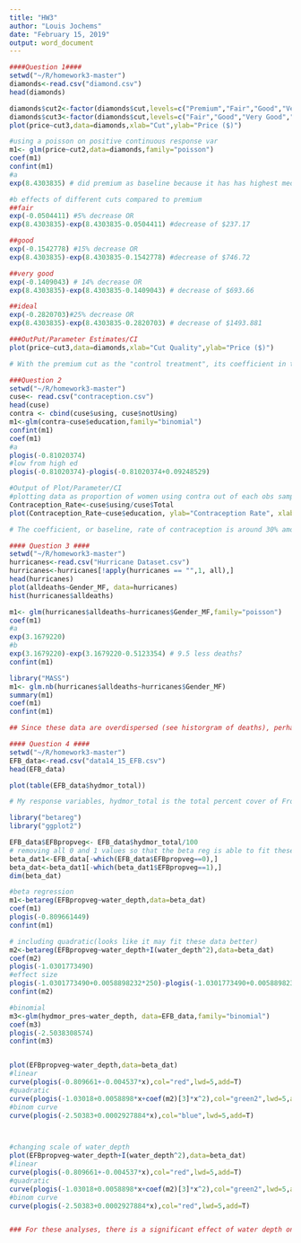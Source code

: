 ---
title: "HW3"
author: "Louis Jochems"
date: "February 15, 2019"
output: word_document
---

```{r Question 1}
####Question 1####
setwd("~/R/homework3-master")
diamonds<-read.csv("diamond.csv")
head(diamonds)

diamonds$cut2<-factor(diamonds$cut,levels=c("Premium","Fair","Good","Very Good","Ideal"))
diamonds$cut3<-factor(diamonds$cut,levels=c("Fair","Good","Very Good","Premium","Ideal"))
plot(price~cut3,data=diamonds,xlab="Cut",ylab="Price ($)") 

#using a poisson on positive continuous response var 
m1<- glm(price~cut2,data=diamonds,family="poisson")
coef(m1)
confint(m1)
#a
exp(8.4303835) # did premium as baseline because it has has highest median in data

#b effects of different cuts compared to premium
##fair
exp(-0.0504411) #5% decrease OR
exp(8.4303835)-exp(8.4303835-0.0504411) #decrease of $237.17 

##good
exp(-0.1542778) #15% decrease OR 
exp(8.4303835)-exp(8.4303835-0.1542778) #decrease of $746.72

##very good
exp(-0.1409043) # 14% decrease OR
exp(8.4303835)-exp(8.4303835-0.1409043) # decrease of $693.66

##ideal
exp(-0.2820703)#25% decrease OR 
exp(8.4303835)-exp(8.4303835-0.2820703) # decrease of $1493.881

###OutPut/Parameter Estimates/CI 
plot(price~cut3,data=diamonds,xlab="Cut Quality",ylab="Price ($)") 

# With the premium cut as the "control treatment", its coefficient in the model is a baseline price of $4584.26. Comparing all of the other cuts to this price, we see that the cost of fair cut diamonds is about $237.14 less than premium, good cut diamonds cost $746.72 less, very good cuts cost $693.66 less, and the largest decrease of $1493.88 in price for ideal cut. For 95% CI, the effects of all of these cuts compared to premium are significant and negative (all CI's are in negative range and thus do not cross zero). 
```


``` {r Question 2}
###Question 2
setwd("~/R/homework3-master")
cuse<- read.csv("contraception.csv")
head(cuse)
contra <- cbind(cuse$using, cuse$notUsing)
m1<-glm(contra~cuse$education,family="binomial")
confint(m1)
coef(m1)
#a
plogis(-0.81020374)
#low from high ed
plogis(-0.81020374)-plogis(-0.81020374+0.09248529)

#Output of Plot/Parameter/CI
#plotting data as proportion of women using contra out of each obs sample size 
Contraception_Rate<-cuse$using/cuse$Total
plot(Contraception_Rate~cuse$education, ylab="Contraception Rate", xlab="Education Level")

# The coefficient, or baseline, rate of contraception is around 30% among women with low education levels in this study. The effect of education level is low, with only a 0.2% difference between the two categories. The CI's for education crosses zero, indicating there is a pretty good chance of zero effect of education level on contraception (along with a non significant p value of 0.4). Therefore, I accept the null hypothesis that there is no effect of education level on contraception rate among married women in this study.  

```

``` {r question 3}
#### Question 3 #### 
setwd("~/R/homework3-master")
hurricanes<-read.csv("Hurricane Dataset.csv") 
hurricanes<-hurricanes[!apply(hurricanes == "",1, all),]
head(hurricanes)
plot(alldeaths~Gender_MF, data=hurricanes)
hist(hurricanes$alldeaths)

m1<- glm(hurricanes$alldeaths~hurricanes$Gender_MF,family="poisson")
coef(m1)
#a
exp(3.1679220)
#b
exp(3.1679220)-exp(3.1679220-0.5123354) # 9.5 less deaths? 
confint(m1)

library("MASS")
m1<- glm.nb(hurricanes$alldeaths~hurricanes$Gender_MF)
summary(m1)
coef(m1)
confint(m1)

## Since these data are overdispersed (see historgram of deaths), perhaps Jung et al. could have instead used a negative binomial model to more optimally estimate these data. The negative binomial glm includes k (Theta), the overdispersion parameter, which allows the model to treat more of the variance of these data due to random chance and not solely from the effect of gender name of hurricanes. Under this model, we see that while we still have the same coefficient (9.5 more deaths from female name compared to male names), we no longer have a significant effect of gender name on the number of deaths (CI interval crosses zero and p value now 0.12). 
```


```{r question 4}
#### Question 4 #### 
setwd("~/R/homework3-master")
EFB_data<-read.csv("data14_15_EFB.csv")
head(EFB_data)

plot(table(EFB_data$hydmor_total))

# My response variables, hydmor_total is the total percent cover of Frogbit in each quadrat, and hydmor_pres is binomial whether it is absent (0) or present (1) in the transect plots. Therefore, I can run a beta regression model on the positive continuous % cover data and a binomial glm on the presence data. I chose water_depth is my sole predictor variable to see whether it significantly affects frogbit presence/abundance in Michigan wetlands.  

library("betareg")
library("ggplot2")

EFB_data$EFBpropveg<- EFB_data$hydmor_total/100
# removing all 0 and 1 values so that the beta reg is able to fit these data. 
beta_dat1<-EFB_data[-which(EFB_data$EFBpropveg==0),]
beta_dat<-beta_dat1[-which(beta_dat1$EFBpropveg==1),]
dim(beta_dat)

#beta regression
m1<-betareg(EFBpropveg~water_depth,data=beta_dat)
coef(m1)
plogis(-0.809661449)
confint(m1)

# including quadratic(looks like it may fit these data better)
m2<-betareg(EFBpropveg~water_depth+I(water_depth^2),data=beta_dat)
coef(m2)
plogis(-1.0301773490)
#effect size 
plogis(-1.0301773490+0.0058898232*250)-plogis(-1.0301773490+0.0058898232*50)
confint(m2)

#binomial  
m3<-glm(hydmor_pres~water_depth, data=EFB_data,family="binomial")
coef(m3)
plogis(-2.5038308574)
confint(m3)


plot(EFBpropveg~water_depth,data=beta_dat)
#linear
curve(plogis(-0.809661+-0.004537*x),col="red",lwd=5,add=T)
#quadratic
curve(plogis(-1.03018+0.0058898*x+coef(m2)[3]*x^2),col="green2",lwd=5,add=T)
#binom curve
curve(plogis(-2.50383+0.0002927884*x),col="blue",lwd=5,add=T)



#changing scale of water_depth
plot(EFBpropveg~water_depth+I(water_depth^2),data=beta_dat)
#linear
curve(plogis(-0.809661+-0.004537*x),col="red",lwd=5,add=T)
#quadratic
curve(plogis(-1.03018+0.0058898*x+coef(m2)[3]*x^2),col="green2",lwd=5,add=T)
#binom curve
curve(plogis(-2.50383+0.0002927884*x),col="red",lwd=5,add=T)


### For these analyses, there is a significant effect of water depth on Frogbit percent cover from the beta regressions on both the linear and quadratic models. In particular, with the quadratic model, there is a 28% decrease in EFB percent cover when depth increases from 50 cm to 250 cm. Moreover, the CIs for both the beta linear/quadratic models do not cross zero, indicating a significant effect of water depth on frogbit abundance. In contrast, there was no significant effect of water depth on frogbit presence (CI crosses zero and large p value). Overall, it seems that water depth does not affect whether frogbit is present or absent at a wetland, but it does affect its relative abundance when it is present. It should be noted that I removed the many zeros in the dataset for the beta regression models, so I may need to account for this overdispersion with further zero-inflated/hurdle models on whether water_depth (along with other covariates in the dataset) affects frogbit abundance. 


```
